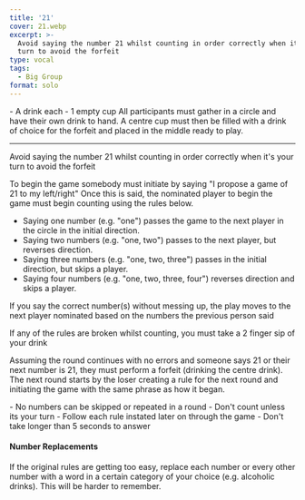 ```yaml
---
title: '21'
cover: 21.webp
excerpt: >-
  Avoid saying the number 21 whilst counting in order correctly when it's your
  turn to avoid the forfeit
type: vocal
tags:
  - Big Group
format: solo
---
```


<GameHero
  cover="/images/21.webp"
  alt="21"
/>

<GameSection title="Equipment" icon="/images/liquor.webp">
- A drink each
- 1 empty cup
</GameSection>

<GameSection title="Setup" icon="/images/settings.webp">
All participants must gather in a circle and have their own drink to hand. A centre cup must then be filled with a drink of choice for the forfeit and placed in the middle ready to play.

* * *
</GameSection>

<GameSection title="Aim of the Game" icon="/images/target.webp">
<p>Avoid saying the number 21 whilst counting in order correctly when it's your turn to avoid the forfeit</p>
</GameSection>

<GameSection title="How to Play" icon="/images/question.webp">
To begin the game somebody must initiate by saying "I propose a game of 21 to my left/right" Once this is said, the nominated player to begin the game must begin counting using the rules below.

- Saying one number (e.g. "one") passes the game to the next player in the circle in the initial direction.
- Saying two numbers (e.g. "one, two") passes to the next player, but reverses direction.
- Saying three numbers (e.g. "one, two, three") passes in the initial direction, but skips a player.
- Saying four numbers (e.g. "one, two, three, four") reverses direction and skips a player.

If you say the correct number(s) without messing up, the play moves to the next player nominated based on the numbers the previous person said

If any of the rules are broken whilst counting, you must take a 2 finger sip of your drink

Assuming the round continues with no errors and someone says 21 or their next number is 21, they must perform a forfeit (drinking the centre drink). The next round starts by the loser creating a rule for the next round and initiating the game with the same phrase as how it began.
</GameSection>

<GameSection title="Rules" icon="/images/rules.webp">
- No numbers can be skipped or repeated in a round
- Don't count unless its your turn
- Follow each rule instated later on through the game
- Don't take longer than 5 seconds to answer
</GameSection>

<GameSection title="Special Edition" icon="/images/special.webp">

<h4>Number Replacements</h4>

<p>If the original rules are getting too easy, replace each number or every other number with a word in a certain category of your choice (e.g. alcoholic drinks). This will be harder to remember.</p>
</GameSection>

<ShareButtons title="21" />

<FeedbackCard>
</FeedbackCard>
